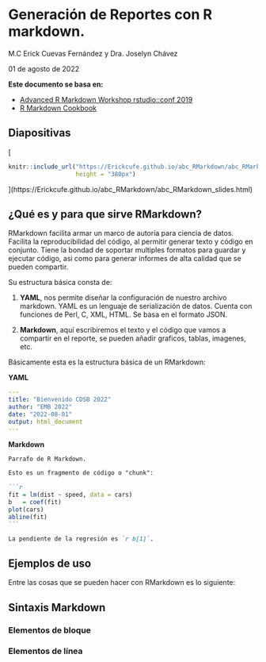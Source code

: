 #  Generación de Reportes con R markdown.

M.C Erick Cuevas Fernández y Dra. Joselyn Chávez

01 de agosto de 2022

<style>

div.color { 
border-radius: 5px; 
padding: 20px;
margin: 30px 0px 30px;}

div.red { background-color:#f67155; }

div.orange{ background-color:#f0BB51;}

div.pair { 	
display: flex;
flex-direction: row;
justify-content: center;
text-align:center;
padding:0px}

div.inside { width: 49%; padding: 0px}

div.scroll { 
max-height: 400px; 
overflow-y: auto; 
background: #111111;
border-radius:5px;
padding: 10px;
margin: 30px 0px 30px;
color: #999999;}

div.alert{color:#bd475d; background-color:transparent}
</style>

**Este documento se basa en:** 

- [Advanced R Markdown Workshop rstudio::conf 2019](https://arm.rbind.io)
- [R Markdown Cookbook](https://bookdown.org/yihui/rmarkdown-cookbook/)

## Diapositivas

[
```r

knitr::include_url("https://Erickcufe.github.io/abc_RMarkdown/abc_RMarkdown_slides.html", 
                   height = "380px")

```
](https://Erickcufe.github.io/abc_RMarkdown/abc_RMarkdown_slides.html)

## ¿Qué es y para que sirve RMarkdown?

RMarkdown facilita armar un marco de autoría para ciencia de datos. Facilita la reproducibilidad del código, al permitir generar texto y código en conjunto. Tiene la bondad de soportar multiples formatos para guardar y ejecutar código, asi como para generar informes de alta calidad que se pueden compartir. 

Su estructura básica consta de:

1. **YAML**, nos permite diseñar la configuración de nuestro archivo markdown. YAML es un lenguaje de serialización de datos. Cuenta con funciones de Perl, C, XML, HTML. Se basa en el formato JSON. 

2. **Markdown**, aquí escribiremos el texto y el código que vamos a compartir en el reporte, se pueden añadir graficos, tablas, imagenes, etc. 

Básicamente esta es la estructura básica de un RMarkdown:

**YAML**
```yaml
---
title: "Bienvenido CDSB 2022"
author: "EMB 2022"
date: "2022-08-01"
output: html_document
---
```

**Markdown**
````markdown
Parrafo de R Markdown.

Esto es un fragmento de código o "chunk":

```r
fit = lm(dist ~ speed, data = cars)
b   = coef(fit)
plot(cars)
abline(fit)
```

La pendiente de la regresión es `r b[1]`.
````
    

## Ejemplos de uso

Entre las cosas que se pueden hacer con RMarkdown es lo siguiente:



## Sintaxis Markdown

### Elementos de bloque

### Elementos de línea
